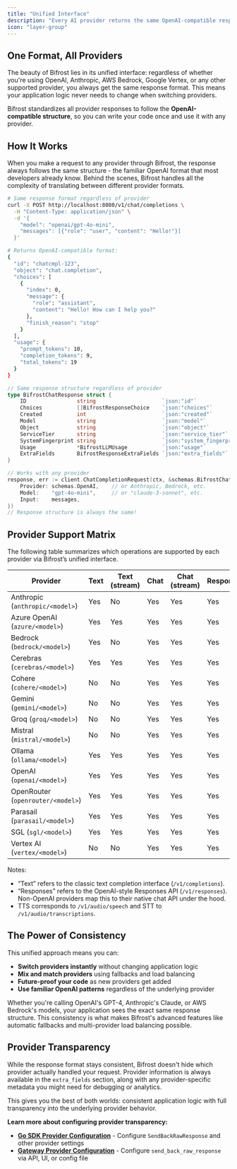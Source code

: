 ```yaml
---
title: "Unified Interface"
description: "Every AI provider returns the same OpenAI-compatible response format, making it seamless to switch between providers without changing your application code."
icon: "layer-group"
---
```


## One Format, All Providers

The beauty of Bifrost lies in its unified interface: regardless of whether you're using OpenAI, Anthropic, AWS Bedrock, Google Vertex, or any other supported provider, you always get the same response format. This means your application logic never needs to change when switching providers.

Bifrost standardizes all provider responses to follow the **OpenAI-compatible structure**, so you can write your code once and use it with any provider.

## How It Works

When you make a request to any provider through Bifrost, the response always follows the same structure - the familiar OpenAI format that most developers already know. Behind the scenes, Bifrost handles all the complexity of translating between different provider formats.

<Tabs group="unified-interface">

<Tab title="Gateway">

```bash
# Same response format regardless of provider
curl -X POST http://localhost:8080/v1/chat/completions \
  -H "Content-Type: application/json" \
  -d '{
    "model": "openai/gpt-4o-mini",
    "messages": [{"role": "user", "content": "Hello!"}]
  }'

# Returns OpenAI-compatible format:
{
  "id": "chatcmpl-123",
  "object": "chat.completion", 
  "choices": [
    {
      "index": 0,
      "message": {
        "role": "assistant",
        "content": "Hello! How can I help you?"
      },
      "finish_reason": "stop"
    }
  ],
  "usage": {
    "prompt_tokens": 10,
    "completion_tokens": 9,
    "total_tokens": 19
  }
}
```

</Tab>

<Tab title="Go SDK">

```go
// Same response structure regardless of provider
type BifrostChatResponse struct {
	ID                string                     `json:"id"`
	Choices           []BifrostResponseChoice    `json:"choices"`
	Created           int                        `json:"created"`
	Model             string                     `json:"model"`
	Object            string                     `json:"object"`
	ServiceTier       string                     `json:"service_tier"`
	SystemFingerprint string                     `json:"system_fingerprint"`
	Usage             *BifrostLLMUsage           `json:"usage"`
	ExtraFields       BifrostResponseExtraFields `json:"extra_fields"`
}

// Works with any provider
response, err := client.ChatCompletionRequest(ctx, &schemas.BifrostChatRequest{
    Provider: schemas.OpenAI,    // or Anthropic, Bedrock, etc.
    Model:    "gpt-4o-mini",     // or "claude-3-sonnet", etc.
    Input:    messages,
})
// Response structure is always the same!
```

</Tab>


</Tabs>

## Provider Support Matrix

The following table summarizes which operations are supported by each provider via Bifrost’s unified interface.

| Provider | Text | Text (stream) | Chat | Chat (stream) | Responses | Responses (stream) | Embeddings | TTS | TTS (stream) | STT | STT (stream) |
|----------|------|----------------|------|---------------|-----------|--------------------|------------|-----|-------------|-----|--------------|
| Anthropic (`anthropic/<model>`) | Yes | No | Yes | Yes | Yes | Yes | No | No | No | No | No |
| Azure OpenAI (`azure/<model>`) | Yes | Yes | Yes | Yes | Yes | Yes | Yes | No | No | No | No |
| Bedrock (`bedrock/<model>`) | Yes | No | Yes | Yes | Yes | Yes | Yes | No | No | No | No |
| Cerebras (`cerebras/<model>`) | Yes | Yes | Yes | Yes | Yes | Yes | No | No | No | No | No |
| Cohere (`cohere/<model>`) | No | No | Yes | Yes | Yes | Yes | Yes | No | No | No | No |
| Gemini (`gemini/<model>`) | No | No | Yes | Yes | Yes | Yes | Yes | Yes | Yes | Yes | Yes |
| Groq (`groq/<model>`) | No | No | Yes | Yes | Yes | Yes | No | No | No | No | No |
| Mistral (`mistral/<model>`) | No | No | Yes | Yes | Yes | Yes | Yes | No | No | No | No |
| Ollama (`ollama/<model>`) | Yes | Yes | Yes | Yes | Yes | Yes | Yes | No | No | No | No |
| OpenAI (`openai/<model>`) | Yes | Yes | Yes | Yes | Yes | Yes | Yes | Yes | Yes | Yes | Yes |
| OpenRouter (`openrouter/<model>`) | Yes | Yes | Yes | Yes | Yes | Yes | No | No | No | No | No |
| Parasail (`parasail/<model>`) | Yes | Yes | Yes | Yes | Yes | Yes | No | No | No | No | No |
| SGL (`sgl/<model>`) | Yes | Yes | Yes | Yes | Yes | Yes | Yes | No | No | No | No |
| Vertex AI (`vertex/<model>`) | No | No | Yes | Yes | Yes | Yes | Yes | No | No | No | No |

Notes:
- “Text” refers to the classic text completion interface (`/v1/completions`).
- “Responses” refers to the OpenAI-style Responses API (`/v1/responses`). Non-OpenAI providers map this to their native chat API under the hood.
- TTS corresponds to `/v1/audio/speech` and STT to `/v1/audio/transcriptions`.

## The Power of Consistency

This unified approach means you can:

- **Switch providers instantly** without changing application logic
- **Mix and match providers** using fallbacks and load balancing
- **Future-proof your code** as new providers get added
- **Use familiar OpenAI patterns** regardless of the underlying provider

Whether you're calling OpenAI's GPT-4, Anthropic's Claude, or AWS Bedrock's models, your application sees the exact same response structure. This consistency is what makes Bifrost's advanced features like automatic fallbacks and multi-provider load balancing possible.

## Provider Transparency

While the response format stays consistent, Bifrost doesn't hide which provider actually handled your request. Provider information is always available in the `extra_fields` section, along with any provider-specific metadata you might need for debugging or analytics.

This gives you the best of both worlds: consistent application logic with full transparency into the underlying provider behavior.

**Learn more about configuring provider transparency:**
- **[Go SDK Provider Configuration](../quickstart/go-sdk/provider-configuration)** - Configure `SendBackRawResponse` and other provider settings
- **[Gateway Provider Configuration](../quickstart/gateway/provider-configuration)** - Configure `send_back_raw_response` via API, UI, or config file
